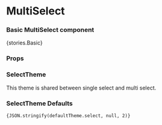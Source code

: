 
<Meta title="Core/MultiSelect" component={MultiSelect} />

# MultiSelect

### Basic MultiSelect component

<Preview withToolbar>
    <Story name="Basic">{stories.Basic}</Story>
</Preview>

### Props

<Props of={MultiSelect} />

### SelectTheme

This theme is shared between single select and multi select.

<Props of={stories.ThemeInterface} />

### SelectTheme Defaults

<code>{JSON.stringify(defaultTheme.select, null, 2)}</code>
